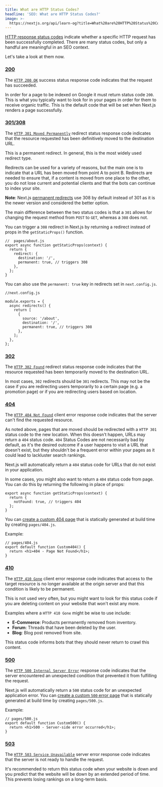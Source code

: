 ```yaml
---
title: What are HTTP Status Codes?
headline: 'SEO: What are HTTP Status Codes?'
image: >-
  https://nextjs.org/api/learn-og?title=What%20are%20HTTP%20Status%20Codes?&amp;chapter=5
---
```


[HTTP response status codes](https://developer.mozilla.org/docs/Web/HTTP/Status) indicate whether a specific HTTP request has been successfully completed. There are many status codes, but only a handful are meaningful in an SEO context.

Let's take a look at them now.

### [200](#200)

The [`HTTP 200 OK`](https://developer.mozilla.org/docs/Web/HTTP/Status/200) success status response code indicates that the request has succeeded.

In order for a page to be indexed on Google it must return status code `200`. This is what you typically want to look for in your pages in order for them to receive organic traffic. This is the default code that will be set when Next.js renders a page successfully.

### [301/308](#301308)

The [`HTTP 301 Moved Permanently`](https://developer.mozilla.org/docs/Web/HTTP/Status/301) redirect status response code indicates that the resource requested has been definitively moved to the destination URL.

This is a permanent redirect. In general, this is the most widely used redirect type.

Redirects can be used for a variety of reasons, but the main one is to indicate that a URL has been moved from point A to point B. Redirects are needed to ensure that, if a content is moved from one place to the other, you do not lose current and potential clients and that the bots can continue to index your site.

**Note**: Next.js [permanent redirects](/docs/api-reference/next.config.js/redirects) use 308 by default instead of 301 as it is the newer version and considered the better option.

The main difference between the two status codes is that a `301` allows for changing the request method from `POST` to `GET`, whereas a `308` does not.

You can trigger a `308` redirect in Next.js by returning a redirect instead of props in the `getStaticProps()` function.

```
//  pages/about.js
export async function getStaticProps(context) {
  return {
    redirect: {
      destination: '/',
      permanent: true, // triggers 308
    },
  };
}
```

You can also use the `permanent: true` key in redirects set in `next.config.js`.

```
//next.config.js
 
module.exports = {
  async redirects() {
    return [
      {
        source: '/about',
        destination: '/',
        permanent: true, // triggers 308
      },
    ];
  },
};
```

### [302](#302)

The [`HTTP 302 Found`](https://developer.mozilla.org/docs/Web/HTTP/Status/302) redirect status response code indicates that the resource requested has been temporarily moved to the destination URL.

In most cases, `302` redirects should be `301` redirects. This may not be the case if you are redirecting users temporarily to a certain page (e.g. a promotion page) or if you are redirecting users based on location.

### [404](#404)

The [`HTTP 404 Not Found`](https://developer.mozilla.org/docs/Web/HTTP/Status/404) client error response code indicates that the server can't find the requested resource.

As noted above, pages that are moved should be redirected with a `HTTP 301` status code to the new location. When this doesn't happen, URLs may return a `404` status code. `404` Status Codes are not necessarily bad by default, as it's the desired outcome if a user happens to visit a URL that doesn't exist, but they shouldn't be a frequent error within your pages as it could lead to lackluster search rankings.

Next.js will automatically return a `404` status code for URLs that do not exist in your application.

In some cases, you might also want to return a `404` status code from page. You can do this by returning the following in place of props:

```
export async function getStaticProps(context) {
  return {
    notFound: true, // triggers 404
  };
}
```

You can [create a custom 404 page](/docs/advanced-features/custom-error-page#404-page) that is statically generated at build time by creating `pages/404.js`.

Example:

```
// pages/404.js
export default function Custom404() {
  return <h1>404 - Page Not Found</h1>;
}
```

### [410](#410)

The [`HTTP 410 Gone`](https://developer.mozilla.org/docs/Web/HTTP/Status/410) client error response code indicates that access to the target resource is no longer available at the origin server and that this condition is likely to be permanent.

This is not used very often, but you might want to look for this status code if you are deleting content on your website that won't exist any more.

Examples where a `HTTP 410 Gone` might be wise to use include:

*   **E-Commerce**: Products permanently removed from inventory.
*   **Forum**: Threads that have been deleted by the user.
*   **Blog**: Blog post removed from site.

This status code informs bots that they should never return to crawl this content.

### [500](#500)

The [`HTTP 500 Internal Server Error`](https://developer.mozilla.org/docs/Web/HTTP/Status/500) response code indicates that the server encountered an unexpected condition that prevented it from fulfilling the request.

Next.js will automatically return a `500` status code for an unexpected application error. You can [create a custom `500` error page](/docs/advanced-features/custom-error-page#500-page) that is statically generated at build time by creating `pages/500.js`.

Example:

```
// pages/500.js
export default function Custom500() {
  return <h1>500 - Server-side error occurred</h1>;
}
```

### [503](#503)

The [`HTTP 503 Service Unavailable`](https://developer.mozilla.org/docs/Web/HTTP/Status/503) server error response code indicates that the server is not ready to handle the request.

It's recommended to return this status code when your website is down and you predict that the website will be down by an extended period of time. This prevents losing rankings on a long-term basis.
